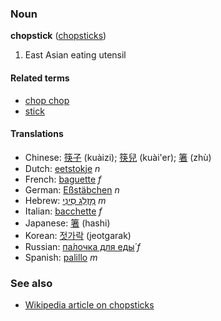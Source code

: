 ===Noun===
'''chopstick''' ([[chopsticks]])

# East Asian eating utensil

====Related terms====
*[[chop chop]]
*[[stick]]

====Translations====
*Chinese: [[筷子]] (kuàizi); [[筷兒]] (kuài'er); [[箸]] (zhù)
*Dutch: [[eetstokje]] ''n''
*French: [[baguette]] ''f''
*German: [[Eßstäbchen]] ''n''
*Hebrew: [[מזלג סיני|מַזְלֵג סִינִי]] ''m''
*Italian: [[bacchette]] ''f''
*Japanese: [[箸]] (hashi)
*Korean: [[젓가락]] (jeotgarak)
*Russian: [[палочка для еды|па́лочка для еды́]] ''f''
*Spanish: [[palillo]] ''m''

===See also===
*[[w:chopstick|Wikipedia article on chopsticks]]